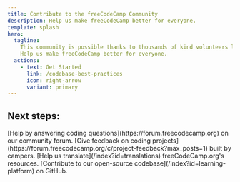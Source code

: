 ```yaml
---
title: Contribute to the freeCodeCamp Community
description: Help us make freeCodeCamp better for everyone.
template: splash
hero:
  tagline:
    This community is possible thanks to thousands of kind volunteers like you.
    Help us make freeCodeCamp better for everyone.
  actions:
    - text: Get Started
      link: /codebase-best-practices
      icon: right-arrow
      variant: primary
---
```



## Next steps:

<CardGrid stagger>
  <Card title="Help Others" icon="pen">
    [Help by answering coding questions](https://forum.freecodecamp.org) on our
    community forum.
  </Card>
  <Card title="Feedback" icon="magnifier">
    [Give feedback on coding
    projects](https://forum.freecodecamp.org/c/project-feedback?max_posts=1)
    built by campers.
  </Card>
  <Card title="Translations" icon="translate">
    [Help us translate](/index?id=translations) freeCodeCamp.org's resources.
  </Card>
  <Card title="Open Source" icon="github">
    [Contribute to our open-source codebase](/index?id=learning-platform) on
    GitHub.
  </Card>
</CardGrid>
